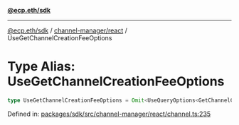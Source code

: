 [**@ecp.eth/sdk**](../../../index.mdx)

***

[@ecp.eth/sdk](/sdk-reference/index.mdx) / [channel-manager/react](/sdk-reference/channel-manager/react/index.mdx) / UseGetChannelCreationFeeOptions

# Type Alias: UseGetChannelCreationFeeOptions

```ts
type UseGetChannelCreationFeeOptions = Omit<UseQueryOptions<GetChannelCreationFeeResult, Error>, "queryKey" | "queryFn">;
```

Defined in: [packages/sdk/src/channel-manager/react/channel.ts:235](https://github.com/ecp-eth/comments-monorepo/blob/main/packages/sdk/src/channel-manager/react/channel.ts#L235)
